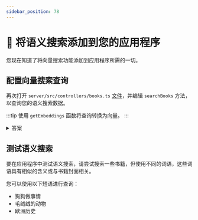 ```yaml
---
sidebar_position: 78
---
```


# 👐 将语义搜索添加到您的应用程序

您现在知道了将向量搜索功能添加到应用程序所需的一切。

## 配置向量搜索查询

再次打开 `server/src/controllers/books.ts` [文件](https://github.com/mongodb-developer/library-management-system/blob/main/server/src/controllers/books.ts)，并编辑 `searchBooks` 方法，以查询您的语义搜索数据。

:::tip
使用 `getEmbeddings` 函数将查询转换为向量。
:::

<details>
<summary>答案</summary>
<div>

```js
public async searchBooks(query: string): Promise<Book[]> {
  const vector = await getEmbeddings(query);
  const aggregationPipeline = [
    {
      $vectorSearch: {
        queryVector:  vector,
        path: 'embeddings',
        numCandidates: 100,
        index: 'vectorsearch',
        limit: 100,
      }
    }
  ];
  const books = await collections?.books?.aggregate(aggregationPipeline).toArray() as Book[];
  return books;
}
```
</div>
</details>

## 测试语义搜索

要在应用程序中测试语义搜索，请尝试搜索一些书籍，但使用不同的词语，这些词语具有相似的含义或与书籍封面相关。

您可以使用以下短语进行查询：
- 狗狗做事情
- 毛绒绒的动物
- 欧洲历史